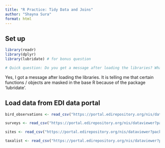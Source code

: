 ```yaml
---
title: "R Practice: Tidy Data and Joins"
author: "Shayna Sura"
format: html
---
```


## Set up
```r
library(readr)
library(dplyr)
library(lubridate) # for bonus question

# Quick question: Do you get a message after loading the libraries? What is it telling you? Talk to your neighbor about it or write a note in your qmd.
```

Yes, I got a message after loading the libraries. It is telling me that certain functions / objects are masked in the base R because of the package 'lubridate'.


## Load data from EDI data portal
```r

bird_observations <- read_csv("https://portal.edirepository.org/nis/dataviewer?packageid=knb-lter-cap.256.10&entityid=53edaa7a0e083013d9bf20322db1780e")

surveys <- read_csv("https://portal.edirepository.org/nis/dataviewer?packageid=knb-lter-cap.256.10&entityid=b2466fa5cb5ed7ee1ea91398fc291c59")

sites <- read_csv("https://portal.edirepository.org/nis/dataviewer?packageid=knb-lter-cap.256.10&entityid=81bf72420e69077097fb0790dcdc63a6")

taxalist <- read_csv("https://portal.edirepository.org/nis/dataviewer?packageid=knb-lter-cap.256.10&entityid=58f863b7e3066e68536a9cacdc7bd58e")

```


